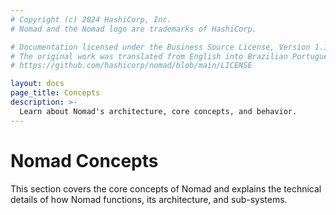 ```yaml
---
# Copyright (c) 2024 HashiCorp, Inc.
# Nomad and the Nomad logo are trademarks of HashiCorp.

# Documentation licensed under the Business Source License, Version 1.1.
# The original work was translated from English into Brazilian Portuguese.
# https://github.com/hashicorp/nomad/blob/main/LICENSE

layout: docs
page_title: Concepts
description: >-
  Learn about Nomad's architecture, core concepts, and behavior.
---
```


# Nomad Concepts

This section covers the core concepts of Nomad and explains the
technical details of how Nomad functions, its architecture, and
sub-systems.
